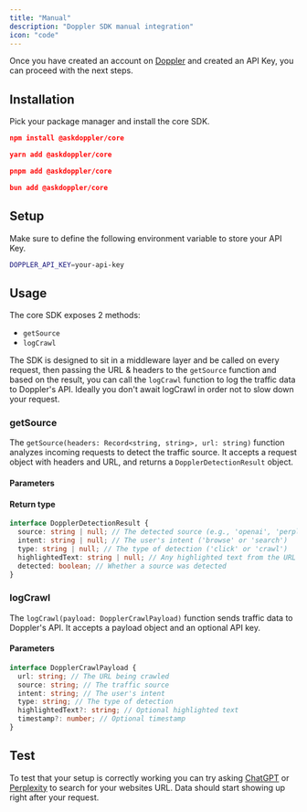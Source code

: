 ```yaml
---
title: "Manual"
description: "Doppler SDK manual integration"
icon: "code"
---
```


Once you have created an account on [Doppler](https://askdoppler.com) and created an API Key, you can proceed with the next steps.

## Installation

Pick your package manager and install the core SDK.

<CodeGroup>

```json npm
npm install @askdoppler/core
```

```json yarn
yarn add @askdoppler/core
```

```json pnpm
pnpm add @askdoppler/core
```

```json bun
bun add @askdoppler/core
```

</CodeGroup>

## Setup

Make sure to define the following environment variable to store your API Key.

```bash
DOPPLER_API_KEY=your-api-key
```

## Usage

The core SDK exposes 2 methods:

- `getSource`
- `logCrawl`

The SDK is designed to sit in a middleware layer and be called on every request, then passing the URL & headers to the `getSource` function and based on the result, you can call the `logCrawl` function to log the traffic data to Doppler's API.
Ideally you don't await logCrawl in order not to slow down your request.

### getSource

The `getSource(headers: Record<string, string>, url: string)` function analyzes incoming requests to detect the traffic source. It accepts a request object with headers and URL, and returns a `DopplerDetectionResult` object.

#### Parameters

#### Return type

```typescript
interface DopplerDetectionResult {
  source: string | null; // The detected source (e.g., 'openai', 'perplexity', 'google', 'bing')
  intent: string | null; // The user's intent ('browse' or 'search')
  type: string | null; // The type of detection ('click' or 'crawl')
  highlightedText: string | null; // Any highlighted text from the URL fragment
  detected: boolean; // Whether a source was detected
}
```

### logCrawl

The `logCrawl(payload: DopplerCrawlPayload)` function sends traffic data to Doppler's API. It accepts a payload object and an optional API key.

#### Parameters

```typescript
interface DopplerCrawlPayload {
  url: string; // The URL being crawled
  source: string; // The traffic source
  intent: string; // The user's intent
  type: string; // The type of detection
  highlightedText?: string; // Optional highlighted text
  timestamp?: number; // Optional timestamp
}
```

## Test

To test that your setup is correctly working you can try asking [ChatGPT](https://chatgpt.com) or [Perplexity](https://www.perplexity.ai) to search for your websites URL. Data should start showing up right after your request.
